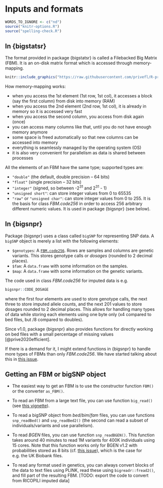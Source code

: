 # Inputs and formats

```r
WORDS_TO_IGNORE <- c("nd")
source("knitr-options.R")
source("spelling-check.R")
```

## In {bigstatsr}

The format provided in package {bigstatsr} is called a Filebacked Big Matrix (FBM). It is an on-disk matrix format which is accessed through memory-mapping.

```r
knitr::include_graphics("https://raw.githubusercontent.com/privefl/R-presentation/master/memory-solution.svg")
```

How memory-mapping works:

- when you access the 1st element (1st row, 1st col), it accesses a block (say the first column) from disk into memory (RAM)
- when you access the 2nd element (2nd row, 1st col), it is already in memory so it is accessed very fast
- when you access the second column, you access from disk again (once)
- you can access many columns like that, until you do not have enough memory anymore
- some space is freed automatically so that new columns can be accessed into memory
- everything is seamlessly managed by the operating system (OS)
- it is also very convenient for parallelism as data is shared between processes

All the elements of an FBM have the same type; supported types are:

 - `"double"` (the default, double precision -- 64 bits)
 - `"float"` (single precision -- 32 bits)
 - `"integer"` (signed, so between $\text{-}2^{31}$ and $2^{31} \text{ - } 1$)
 - `"unsigned short"`: can store integer values from $0$ to $65535$
 - `"raw"` or `"unsigned char"`: can store integer values from $0$ to $255$. It is the basis for class *FBM.code256* in order to access 256 arbitrary different numeric values. It is used in package {bigsnpr} (see below).


## In {bigsnpr}

Package {bigsnpr} uses a class called `bigSNP` for representing SNP data. A `bigSNP` object is merely a list with the following elements:

- `$genotypes`: A [`FBM.code256`](https://privefl.github.io/bigstatsr/reference/FBM.code256-class.html). Rows are samples and columns are genetic variants. This stores genotype calls or *dosages* (rounded to 2 decimal places).
- `$fam`: A `data.frame` with some information on the samples.
- `$map`: A `data.frame` with some information on the genetic variants.

The code used in class *FBM.code256* for imputed data is e.g. 
```r
bigsnpr::CODE_DOSAGE
```
where the first four elements are used to store genotype calls, the next three to store imputed allele counts, and the next 201 values to store dosages rounded to 2 decimal places. This allows for handling many types of data while storing each elements using one byte only (x4 compared to bed files, but /8 compared to doubles). 

Since v1.0, package {bigsnpr} also provides functions for directly working on bed files with a small percentage of missing values [@prive2020efficient].

:::: {.infobox .info}
If there is a demand for it, I might extend functions in {bigsnpr} to handle more types of FBMs than only *FBM.code256*. We have started talking about this in [this issue](https://github.com/privefl/bigsnpr/issues/185).
::::

## Getting an FBM or bigSNP object

- The easiest way to get an FBM is to use the constructor function `FBM()` or the converter `as_FBM()`.

- To read an FBM from a large text file, you can use function `big_read()` (see [this vignette](https://privefl.github.io/bigstatsr/articles/read-FBM-from-file.html)).

- To read a bigSNP object from *bed*/*bim*/*fam* files, you can use functions `snp_readBed()` and `snp_readBed2()` (the second can read a subset of individuals/variants and use parallelism).

- To read *BGEN* files, you can use function `snp_readBGEN()`. This function takes around 40 minutes to read 1M variants for 400K individuals using 15 cores. Note that this function works only for BGEN v1.2 with probabilities stored as 8 bits (cf. [this issue](https://github.com/privefl/bigsnpr/issues/140)), which is the case for e.g. the UK Biobank files.

- To read any format used in genetics, you can always convert blocks of the data to text files using PLINK, read these using `bigreadr::fread2()`, and fill part of the resulting FBM. [TODO: export the code to convert from RICOPILI imputed data]
